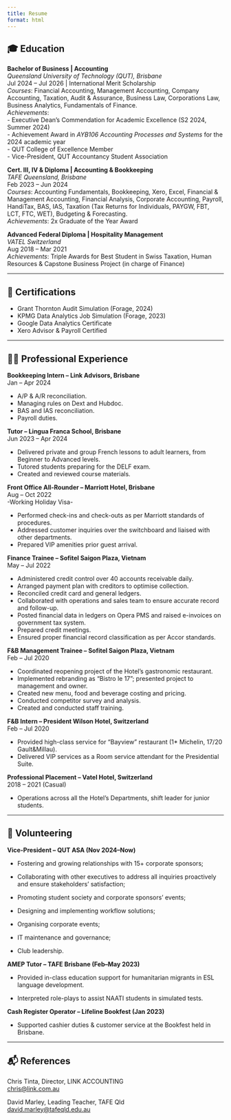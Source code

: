 ```yaml
---
title: Resume
format: html
---
```


## 🎓 Education

**Bachelor of Business \| Accounting**\
*Queensland University of Technology (QUT), Brisbane*\
Jul 2024 – Jul 2026 \| International Merit Scholarship\
*Courses*: Financial Accounting, Management Accounting, Company Accounting, Taxation, Audit & Assurance, Business Law, Corporations Law, Business Analytics, Fundamentals of Finance.\
*Achievements*:\
- Executive Dean’s Commendation for Academic Excellence (S2 2024, Summer 2024)\
- Achievement Award in *AYB106 Accounting Processes and Systems* for the 2024 academic year\
- QUT College of Excellence Member\
- Vice-President, QUT Accountancy Student Association

**Cert. III, IV & Diploma \| Accounting & Bookkeeping**\
*TAFE Queensland, Brisbane*\
Feb 2023 – Jun 2024\
*Courses*: Accounting Fundamentals, Bookkeeping, Xero, Excel, Financial & Management Accounting, Financial Analysis, Corporate Accounting, Payroll, HandiTax, BAS, IAS, Taxation (Tax Returns for Individuals, PAYGW, FBT, LCT, FTC, WET), Budgeting & Forecasting.\
*Achievements*: 2x Graduate of the Year Award

**Advanced Federal Diploma \| Hospitality Management**\
*VATEL Switzerland*\
Aug 2018 – Mar 2021\
*Achievements*: Triple Awards for Best Student in Swiss Taxation, Human Resources & Capstone Business Project (in charge of Finance)

------------------------------------------------------------------------

## 📂 Certifications

-   Grant Thornton Audit Simulation (Forage, 2024)
-   KPMG Data Analytics Job Simulation (Forage, 2023)
-   Google Data Analytics Certificate
-   Xero Advisor & Payroll Certified

------------------------------------------------------------------------

## 👨‍💼 Professional Experience

**Bookkeeping Intern – Link Advisors, Brisbane**\
Jan – Apr 2024

-   A/P & A/R reconciliation.
-   Managing rules on Dext and Hubdoc.
-   BAS and IAS reconciliation.
-   Payroll duties.

**Tutor – Lingua Franca School, Brisbane**\
Jun 2023 – Apr 2024

-   Delivered private and group French lessons to adult learners, from Beginner to Advanced levels.
-   Tutored students preparing for the DELF exam.
-   Created and reviewed course materials.

**Front Office All-Rounder – Marriott Hotel, Brisbane**\
Aug – Oct 2022\
-Working Holiday Visa-

-   Performed check-ins and check-outs as per Marriott standards of procedures.
-   Addressed customer inquiries over the switchboard and liaised with other departments.
-   Prepared VIP amenities prior guest arrival.

**Finance Trainee – Sofitel Saigon Plaza, Vietnam**\
May – Jul 2022

-   Administered credit control over 40 accounts receivable daily.
-   Arranged payment plan with creditors to optimise collection.
-   Reconciled credit card and general ledgers.
-   Collaborated with operations and sales team to ensure accurate record and follow-up.
-   Posted financial data in ledgers on Opera PMS and raised e-invoices on government tax system.
-   Prepared credit meetings.
-   Ensured proper financial record classification as per Accor standards.

**F&B Management Trainee – Sofitel Saigon Plaza, Vietnam**\
Feb – Jul 2020

-   Coordinated reopening project of the Hotel’s gastronomic restaurant.
-   Implemented rebranding as “Bistro le 17”; presented project to management and owner.
-   Created new menu, food and beverage costing and pricing.
-   Conducted competitor survey and analysis.
-   Created and conducted staff training.

**F&B Intern – President Wilson Hotel, Switzerland**\
Feb – Jul 2020

-   Provided high-class service for “Bayview” restaurant (1\* Michelin, 17/20 Gault&Millau).
-   Delivered VIP services as a Room service attendant for the Presidential Suite.

**Professional Placement – Vatel Hotel, Switzerland**\
2018 – 2021 (Casual)

-   Operations across all the Hotel's Departments, shift leader for junior students.

------------------------------------------------------------------------

## 🙌 Volunteering

**Vice-President – QUT ASA (Nov 2024–Now)**

-   Fostering and growing relationships with 15+ corporate sponsors;

-   Collaborating with other executives to address all inquiries proactively and ensure stakeholders' satisfaction;

-   Promoting student society and corporate sponsors' events;

-   Designing and implementing workflow solutions;

-   Organising corporate events;

-   IT maintenance and governance;

-   Club leadership.

**AMEP Tutor – TAFE Brisbane (Feb–May 2023)**

-   Provided in-class education support for humanitarian migrants in ESL language development.

-   Interpreted role-plays to assist NAATI students in simulated tests.

**Cash Register Operator – Lifeline Bookfest (Jan 2023)**

-   Supported cashier duties & customer service at the Bookfest held in Brisbane.\

------------------------------------------------------------------------

## 📬 References

Chris Tinta, Director, LINK ACCOUNTING\
[chris\@link.com.au](mailto:chris@link.com.au)

David Marley, Leading Teacher, TAFE Qld\
[david.marley\@tafeqld.edu.au](mailto:david.marley@tafeqld.edu.au)
